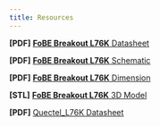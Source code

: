 ```yaml
---
title: Resources
---
```


**[PDF]** [**FoBE Breakout L76K** Datasheet](/assets/files/f2207/f2207.prj.datasheet.r1a.pdf)

**[PDF]** [**FoBE Breakout L76K** Schematic](/assets/files/f2207/f2207.prj.sch.r1a.pdf)

**[PDF]** [**FoBE Breakout L76K** Dimension](/assets/files/f2207/f2207.prj.dim.r1a.pdf)

**[STL]** [**FoBE Breakout L76K** 3D Model](/assets/files/f2207/f2207.prj.model.r1a.stl)

**[PDF]** [Quectel_L76K Datasheet](https://files.waveshare.com/upload/d/db/Quectel_L76K_Hardware_Design_V1.0.pdf)
